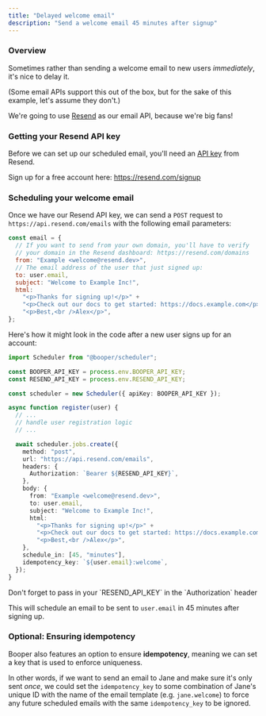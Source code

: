 ```yaml
---
title: "Delayed welcome email"
description: "Send a welcome email 45 minutes after signup"
---
```


### Overview

Sometimes rather than sending a welcome email to new users _immediately_, it's nice to delay it.

(Some email APIs support this out of the box, but for the sake of this example, let's assume they don't.)

We're going to use [Resend](http://resend.com/) as our email API, because we're big fans!

### Getting your Resend API key

Before we can set up our scheduled email, you'll need an [API key](https://resend.com/api-keys) from Resend.

Sign up for a free account here: https://resend.com/signup

### Scheduling your welcome email

Once we have our Resend API key, we can send a `POST` request to `https://api.resend.com/emails` with the following email parameters:

```js
const email = {
  // If you want to send from your own domain, you'll have to verify
  // your domain in the Resend dashboard: https://resend.com/domains
  from: "Example <welcome@resend.dev>",
  // The email address of the user that just signed up:
  to: user.email,
  subject: "Welcome to Example Inc!",
  html:
    "<p>Thanks for signing up!</p>" +
    "<p>Check out our docs to get started: https://docs.example.com</p>" +
    "<p>Best,<br />Alex</p>",
};
```

Here's how it might look in the code after a new user signs up for an account:

```ts
import Scheduler from "@booper/scheduler";

const BOOPER_API_KEY = process.env.BOOPER_API_KEY;
const RESEND_API_KEY = process.env.RESEND_API_KEY;

const scheduler = new Scheduler({ apiKey: BOOPER_API_KEY });

async function register(user) {
  // ...
  // handle user registration logic
  // ...

  await scheduler.jobs.create({
    method: "post",
    url: "https://api.resend.com/emails",
    headers: {
      Authorization: `Bearer ${RESEND_API_KEY}`,
    },
    body: {
      from: "Example <welcome@resend.dev>",
      to: user.email,
      subject: "Welcome to Example Inc!",
      html:
        "<p>Thanks for signing up!</p>" +
        "<p>Check out our docs to get started: https://docs.example.com</p>" +
        "<p>Best,<br />Alex</p>",
    },
    schedule_in: [45, "minutes"],
    idempotency_key: `${user.email}:welcome`,
  });
}
```

<Info>
  Don't forget to pass in your `RESEND_API_KEY` in the `Authorization` header
</Info>

This will schedule an email to be sent to `user.email` in 45 minutes after signing up.

### Optional: Ensuring idempotency

Booper also features an option to ensure **idempotency**, meaning we can set a key that is used to enforce uniqueness.

In other words, if we want to send an email to Jane and make sure it's only sent _once_, we could set the `idempotency_key` to some combination of Jane's unique ID with the name of the email template (e.g. `jane.welcome`) to force any future scheduled emails with the same `idempotency_key` to be ignored.
